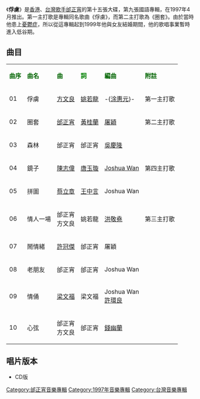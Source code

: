 {{Album infobox | <!-- See Wikipedia:WikiProject_Albums -->
|  Name        = 俘虜
|  Type        = [[專輯|專輯]]
|  Artist      = [[邰正宵|邰正宵]]
|  Cover       = 邰正宵 俘虜.jpg
|  Released    = 1997年4月25日
|  Recorded    = 1997年
|  Genre       = [[國語流行音樂|國語流行音樂]]
|  Length      = 42分27秒
|  Label       = [[福茂唱片|福茂唱片]]
|  Number      = 
|  Producer    = [[邰正宵|邰正宵]]（俘虜、圈套、情人一場、鬧情緒、心弦）<br />[[許環良|許環良]]（森林、鏡子、拼圖、老朋友、情俑）
|  Last album  = [[俘虜_(邰正宵EP)|俘虜]] <br />（1997年）
|  This album  = '''俘虜'''<br />（1997年）
|  Next album  = [[東方之珠新紀元|東方之珠新紀元]]<br />（1997年）
}}

《'''俘虜'''》是[[香港|香港]]、[[台灣|台灣]][[歌手|歌手]][[邰正宵|邰正宵]]的第十五張大碟，第九張國語專輯，在1997年4月推出。第一主打歌是專輯同名歌曲《俘虜》，而第二主打歌為《圈套》。由於當時他患上[[憂鬱症|憂鬱症]]，所以從這專輯起到1999年他與女友結婚期間，他的歌唱事業暫時進入低谷期。

== 曲目 ==
{| class="wikitable"
|-
| <font color=darkgreen>'''曲序'''</font> || <font color=darkgreen>'''曲名'''</font> || <font color=darkgreen>'''曲'''</font> || <font color=green>'''詞'''</font> || <font color=darkgreen>'''編曲'''</font> || <font color=darkgreen>'''附註'''</font>
|-
| 01 || 俘虜 || [[方文良|方文良]] || [[姚若龍|姚若龍]] || -{[[涂惠元|涂惠元]]}- || 第一主打歌
|-
| 02 || 圈套 || [[邰正宵|邰正宵]] || [[黃桂蘭|黃桂蘭]] || [[屠穎|屠穎]] || 第二主打歌
|-
| 03 || 森林 || 邰正宵 || 邰正宵 || [[吳慶隆|吳慶隆]] || 
|-
| 04 || 鏡子 || [[陳志偉|陳志偉]] || [[唐玉璇|唐玉璇]] || [[Joshua_Wan|Joshua Wan]] || 第四主打歌
|-
| 05 || 拼圖 || [[蔡立章|蔡立章]] || [[王中言|王中言]] || Joshua Wan || 
|-
| 06 || 情人一場 || 邰正宵<br />方文良 || 姚若龍 || [[洪敬堯|洪敬堯]] || 第三主打歌
|-
| 07 || 鬧情緒 || [[許冠傑|許冠傑]] || 邰正宵 || 屠穎 || 
|-
| 08 || 老朋友 || 邰正宵 || 邰正宵 || Joshua Wan || 
|-
| 09 || 情俑 || [[梁文福|梁文福]] || 梁文福 || Joshua Wan<br />[[許環良|許環良]] || 
|-
| 10 || 心弦 || 邰正宵<br />方文良 || 邰正宵 || [[錢幽蘭|錢幽蘭]] || 
|}

== 唱片版本 ==
*CD版

{{邰正宵}}

[[Category:邰正宵音樂專輯|Category:邰正宵音樂專輯]]
[[Category:1997年音樂專輯|Category:1997年音樂專輯]]
[[Category:台灣音樂專輯|Category:台灣音樂專輯]]